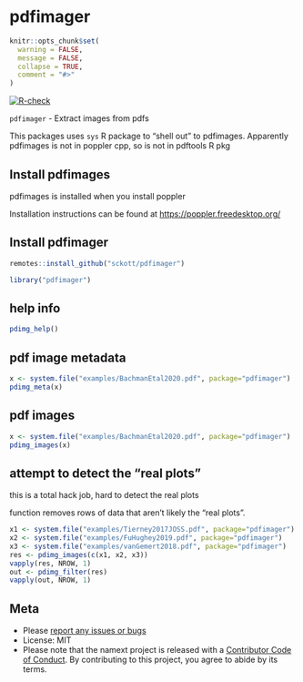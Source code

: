 pdfimager
=========

```r
knitr::opts_chunk$set(
  warning = FALSE,
  message = FALSE,
  collapse = TRUE,
  comment = "#>"
)
```

[![R-check](https://github.com/sckott/pdfimager/workflows/R-check/badge.svg)](https://github.com/sckott/pdfimager/actions/)


`pdfimager` - Extract images from pdfs

This packages uses `sys` R package to "shell out" to pdfimages. Apparently pdfimages is not in poppler cpp, so is not in pdftools R pkg

## Install pdfimages

pdfimages is installed when you install poppler

Installation instructions can be found at <https://poppler.freedesktop.org/>

## Install pdfimager

```r
remotes::install_github("sckott/pdfimager")
```

```r
library("pdfimager")
```

## help info

```r
pdimg_help()
```

## pdf image metadata

```r
x <- system.file("examples/BachmanEtal2020.pdf", package="pdfimager")
pdimg_meta(x)
```

## pdf images

```r
x <- system.file("examples/BachmanEtal2020.pdf", package="pdfimager")
pdimg_images(x)
```

## attempt to detect the "real plots"

this is a total hack job, hard to detect the real plots

function removes rows of data that aren't likely the "real plots". 

```r
x1 <- system.file("examples/Tierney2017JOSS.pdf", package="pdfimager")
x2 <- system.file("examples/FuHughey2019.pdf", package="pdfimager")
x3 <- system.file("examples/vanGemert2018.pdf", package="pdfimager")
res <- pdimg_images(c(x1, x2, x3))
vapply(res, NROW, 1)
out <- pdimg_filter(res)
vapply(out, NROW, 1)
```

## Meta

* Please [report any issues or bugs](https://github.com/sckott/pdfimager/issues)
* License: MIT
* Please note that the namext project is released with a [Contributor Code of Conduct](https://contributor-covenant.org/version/2/0/CODE_OF_CONDUCT.html). By contributing to this project, you agree to abide by its terms.
